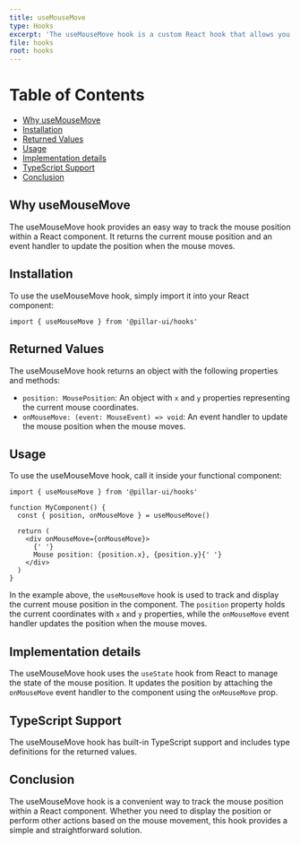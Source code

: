 ```yaml
---
title: useMouseMove
type: Hooks
excerpt: 'The useMouseMove hook is a custom React hook that allows you to track the mouse position within a component.'
file: hooks
root: hooks
---
```


# Table of Contents

- [Why useMouseMove](#why-usemousemove)
- [Installation](#installation)
- [Returned Values](#returned-values)
- [Usage](#usage)
- [Implementation details](#implementation-details)
- [TypeScript Support](#typescript-support)
- [Conclusion](#conclusion)

## Why useMouseMove

The useMouseMove hook provides an easy way to track the mouse position within a React component. It returns the current mouse position and an event handler to update the position when the mouse moves.

## Installation

To use the useMouseMove hook, simply import it into your React component:

```tsx
import { useMouseMove } from '@pillar-ui/hooks'
```

## Returned Values

The useMouseMove hook returns an object with the following properties and methods:

- `position: MousePosition`: An object with `x` and `y` properties representing the current mouse coordinates.
- `onMouseMove: (event: MouseEvent) => void`: An event handler to update the mouse position when the mouse moves.

## Usage

To use the useMouseMove hook, call it inside your functional component:

```tsx
import { useMouseMove } from '@pillar-ui/hooks'

function MyComponent() {
  const { position, onMouseMove } = useMouseMove()

  return (
    <div onMouseMove={onMouseMove}>
      {' '}
      Mouse position: {position.x}, {position.y}{' '}
    </div>
  )
}
```

In the example above, the `useMouseMove` hook is used to track and display the current mouse position in the component. The `position` property holds the current coordinates with `x` and `y` properties, while the `onMouseMove` event handler updates the position when the mouse moves.

## Implementation details

The useMouseMove hook uses the `useState` hook from React to manage the state of the mouse position. It updates the position by attaching the `onMouseMove` event handler to the component using the `onMouseMove` prop.

## TypeScript Support

The useMouseMove hook has built-in TypeScript support and includes type definitions for the returned values.

## Conclusion

The useMouseMove hook is a convenient way to track the mouse position within a React component. Whether you need to display the position or perform other actions based on the mouse movement, this hook provides a simple and straightforward solution.
